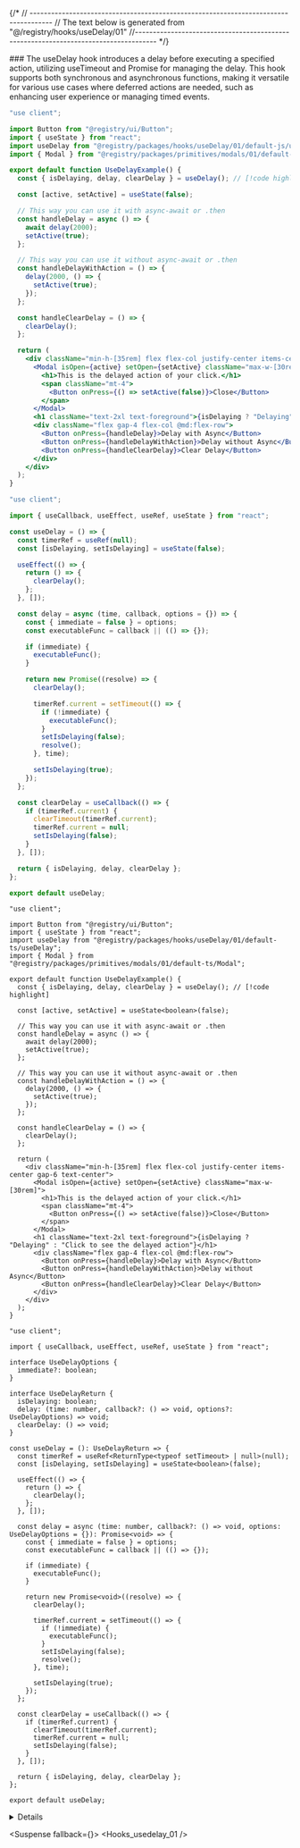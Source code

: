 
{/*
// ------------------------------------------------------------------------------------
    //	The text below is generated from "@/registry/hooks/useDelay/01"
//------------------------------------------------------------------------------------
*/}

<Wrapper>
<Title>useDelay</Title>
### The useDelay hook introduces a delay before executing a specified action, utilizing useTimeout and Promise for managing the delay.  This hook supports both synchronous and asynchronous functions, making it versatile for various use cases where deferred actions are needed, such as enhancing user experience or managing timed events.

<CodeBlock variant="usedelay">

```default|js|example.jsx
"use client";

import Button from "@registry/ui/Button";
import { useState } from "react";
import useDelay from "@registry/packages/hooks/useDelay/01/default-js/useDelay";
import { Modal } from "@registry/packages/primitives/modals/01/default-js/Modal";

export default function UseDelayExample() {
  const { isDelaying, delay, clearDelay } = useDelay(); // [!code highlight]

  const [active, setActive] = useState(false);

  // This way you can use it with async-await or .then
  const handleDelay = async () => {
    await delay(2000);
    setActive(true);
  };

  // This way you can use it without async-await or .then
  const handleDelayWithAction = () => {
    delay(2000, () => {
      setActive(true);
    });
  };

  const handleClearDelay = () => {
    clearDelay();
  };

  return (
    <div className="min-h-[35rem] flex flex-col justify-center items-center gap-6 text-center">
      <Modal isOpen={active} setOpen={setActive} className="max-w-[30rem]">
        <h1>This is the delayed action of your click.</h1>
        <span className="mt-4">
          <Button onPress={() => setActive(false)}>Close</Button>
        </span>
      </Modal>
      <h1 className="text-2xl text-foreground">{isDelaying ? "Delaying" : "Click to see the delayed action"}</h1>
      <div className="flex gap-4 flex-col @md:flex-row">
        <Button onPress={handleDelay}>Delay with Async</Button>
        <Button onPress={handleDelayWithAction}>Delay without Async</Button>
        <Button onPress={handleClearDelay}>Clear Delay</Button>
      </div>
    </div>
  );
}

```

```default|js|useDelay.jsx
"use client";

import { useCallback, useEffect, useRef, useState } from "react";

const useDelay = () => {
  const timerRef = useRef(null);
  const [isDelaying, setIsDelaying] = useState(false);

  useEffect(() => {
    return () => {
      clearDelay();
    };
  }, []);

  const delay = async (time, callback, options = {}) => {
    const { immediate = false } = options;
    const executableFunc = callback || (() => {});

    if (immediate) {
      executableFunc();
    }

    return new Promise((resolve) => {
      clearDelay();

      timerRef.current = setTimeout(() => {
        if (!immediate) {
          executableFunc();
        }
        setIsDelaying(false);
        resolve();
      }, time);

      setIsDelaying(true);
    });
  };

  const clearDelay = useCallback(() => {
    if (timerRef.current) {
      clearTimeout(timerRef.current);
      timerRef.current = null;
      setIsDelaying(false);
    }
  }, []);

  return { isDelaying, delay, clearDelay };
};

export default useDelay;

```

```default|ts|example.tsx
"use client";

import Button from "@registry/ui/Button";
import { useState } from "react";
import useDelay from "@registry/packages/hooks/useDelay/01/default-ts/useDelay";
import { Modal } from "@registry/packages/primitives/modals/01/default-ts/Modal";

export default function UseDelayExample() {
  const { isDelaying, delay, clearDelay } = useDelay(); // [!code highlight]

  const [active, setActive] = useState<boolean>(false);

  // This way you can use it with async-await or .then
  const handleDelay = async () => {
    await delay(2000);
    setActive(true);
  };

  // This way you can use it without async-await or .then
  const handleDelayWithAction = () => {
    delay(2000, () => {
      setActive(true);
    });
  };

  const handleClearDelay = () => {
    clearDelay();
  };

  return (
    <div className="min-h-[35rem] flex flex-col justify-center items-center gap-6 text-center">
      <Modal isOpen={active} setOpen={setActive} className="max-w-[30rem]">
        <h1>This is the delayed action of your click.</h1>
        <span className="mt-4">
          <Button onPress={() => setActive(false)}>Close</Button>
        </span>
      </Modal>
      <h1 className="text-2xl text-foreground">{isDelaying ? "Delaying" : "Click to see the delayed action"}</h1>
      <div className="flex gap-4 flex-col @md:flex-row">
        <Button onPress={handleDelay}>Delay with Async</Button>
        <Button onPress={handleDelayWithAction}>Delay without Async</Button>
        <Button onPress={handleClearDelay}>Clear Delay</Button>
      </div>
    </div>
  );
}

```

```default|ts|useDelay.tsx
"use client";

import { useCallback, useEffect, useRef, useState } from "react";

interface UseDelayOptions {
  immediate?: boolean;
}

interface UseDelayReturn {
  isDelaying: boolean;
  delay: (time: number, callback?: () => void, options?: UseDelayOptions) => void;
  clearDelay: () => void;
}

const useDelay = (): UseDelayReturn => {
  const timerRef = useRef<ReturnType<typeof setTimeout> | null>(null);
  const [isDelaying, setIsDelaying] = useState<boolean>(false);

  useEffect(() => {
    return () => {
      clearDelay();
    };
  }, []);

  const delay = async (time: number, callback?: () => void, options: UseDelayOptions = {}): Promise<void> => {
    const { immediate = false } = options;
    const executableFunc = callback || (() => {});

    if (immediate) {
      executableFunc();
    }

    return new Promise<void>((resolve) => {
      clearDelay();

      timerRef.current = setTimeout(() => {
        if (!immediate) {
          executableFunc();
        }
        setIsDelaying(false);
        resolve();
      }, time);

      setIsDelaying(true);
    });
  };

  const clearDelay = useCallback(() => {
    if (timerRef.current) {
      clearTimeout(timerRef.current);
      timerRef.current = null;
      setIsDelaying(false);
    }
  }, []);

  return { isDelaying, delay, clearDelay };
};

export default useDelay;

```

</CodeBlock>
<Details>


## Options Table

| Name      | Type      | Default | Description                                                            |
| --------- | --------- | ------- | ---------------------------------------------------------------------- |
| immediate | `boolean` | `false` | If `true`, the callback will be executed immediately before the delay. |

## Return Table

| Name       | Type                                                                       | Description                                                                  |
| ---------- | -------------------------------------------------------------------------- | ---------------------------------------------------------------------------- |
| isDelaying | `boolean`                                                                  | Indicates whether the delay is currently active.                             |
| delay      | `(time: number, callback?: () => void, options?: UseDelayOptions) => void` | Initiates a delay for the specified time and optionally executes a callback. |
| clearDelay | `() => void`                                                               | Clears the current delay and stops the timer.                                |

### `delay`

| Name     | Type              | Default | Description                                                            |
| -------- | ----------------- | ------- | ---------------------------------------------------------------------- |
| time     | `number`          | -       | The time in milliseconds for which to delay.                           |
| callback | `() => void`      | -       | Optional function to execute after the delay is complete.              |
| options  | `UseDelayOptions` | `{}`    | Optional configuration for delay behavior (e.g., immediate execution). |

</Details>

<Suspense fallback={<Skeleton className="h-60 rounded-lg" />}>
<Display>
<Hooks_usedelay_01 />
</Display>
</Suspense>

</Wrapper>
